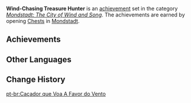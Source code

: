{{Achievement Set Infobox
|title        = 
|primogems    = {{Achievement/Primogems|Wind-Chasing Treasure Hunter}}
|total        = {{Achievement/Total|Wind-Chasing Treasure Hunter}}
|category     = Mondstadt: The City of Wind and Song
}}
'''Wind-Chasing Treasure Hunter''' is an [[achievement]] set in the category ''[[Mondstadt: The City of Wind and Song]]''. The achievements are earned by opening [[Chests]] in [[Mondstadt]].

==Achievements==
{{Achievements by Category Table|Wind-Chasing Treasure Hunter}}
<!--
==Notes==

==Trivia==
-->
==Other Languages==
{{Other Languages|default_hidden = 1
|en      = Wind-Chasing Treasure Hunter
|zhs     = 逐风的寻宝者
|zhs_rm  = Zhú Fēng de Xún​bǎozhě
|zht     = 逐風的尋寶者
|zht_rm  = Zhú Fēng de Xún​bǎozhě
|ja      = 風追いトレジャーハンター
|ja_rm   = Kaze-oi Torejaa Hantaa
|ko      = 바람 쫓는 트레저헌터
|ko_rm   = 
|es      = Cazador de tesoros atrapavientos
|fr      = Chasse aux trésors sur les terres venteuses
|ru      = В поисках сокровищ ветра
|th      = นักล่าสมบัติผู้ไขว่คว้าลม
|th_rm   = 
|vi      = Thợ săn kho báu trong gió
|de      = Auf Schatzsuche dem Wind hinterher
|id      = Pemburu Harta, Pengejar Angin
|pt      = Caçador que Voa A Favor do Vento
}}

==Change History==
{{Change History|1.0}}
<!--
==References==
{{Reflist}}
-->
[[pt-br:Caçador que Voa A Favor do Vento]]